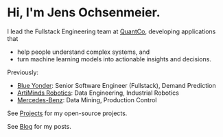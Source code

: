 # Hi, I'm Jens Ochsenmeier.

I lead the Fullstack Engineering team at [QuantCo](https://quantco.com/), developing applications that

- help people understand complex systems, and
- turn machine learning models into actionable insights and decisions.

Previously:

* [Blue Yonder](https://blueyonder.com/): Senior Software Engineer (Fullstack), Demand Prediction
* [ArtiMinds Robotics](https://www.artiminds.com/): Data Engineering, Industrial Robotics
* [Mercedes-Benz](https://group.mercedes-benz.com/de/): Data Mining, Production Control

See [Projects](/projects) for my open-source projects.

See [Blog](/blog) for my posts.
